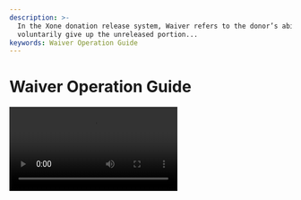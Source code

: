 ```yaml
---
description: >-
  In the Xone donation release system, Waiver refers to the donor’s ability to
  voluntarily give up the unreleased portion...
keywords: Waiver Operation Guide
---
```


# Waiver Operation Guide

<Video src="video/Waiver_Operation.mp4"/>

In the [Xone](https://xone.org/) donation release system, **Waiver** refers to the donor’s ability to **voluntarily give up the unreleased portion** of their allocated tokens. Upon waiver, the corresponding unreleased amount is **immediately redirected to the Foundation**, and the donor receives a **1:1 minted RWA Options Token (ROT)** as compensation.

This allows donors to shift from a **locked principal** model to an **immediate liquidity + dividend participation** model, based on RWA performance.

<Callout type="warning" emoji="⚠️">
  **Note:** The screenshots and demonstration data in this content are from testing.
</Callout>

## 🔑 Key Benefits

<div className="overflow-x-auto">
  <Table removeWrapper aria-label="Example static collection table" className="mt-2">
    <TableHeader>
      <TableColumn>**Feature**</TableColumn>
      <TableColumn>**Waiver Enabled**</TableColumn>
    </TableHeader>
    <TableBody>
      <TableRow key="1">
        <TableCell>Unreleased tokens</TableCell>
        <TableCell>Voluntarily surrendered.</TableCell>
      </TableRow>
      <TableRow key="2">
        <TableCell>ROT minting</TableCell>
        <TableCell>1:1 with waived amount.</TableCell>
      </TableRow>
      <TableRow key="3">
        <TableCell>ROT usage</TableCell>
        <TableCell>Tradable on SwapX + RWA dividend eligibility.</TableCell>
      </TableRow>
      <TableRow key="4">
        <TableCell>Release rights</TableCell>
        <TableCell>Irrevocably waived.</TableCell>
      </TableRow>
      <TableRow key="5">
        <TableCell>Tax impact</TableCell>
        <TableCell>Jurisdiction-dependent.</TableCell>
      </TableRow>
    </TableBody>
  </Table>
</div>

## 📍Where to Access Waiver

* **Location:** <Link className='text-primaryHue' isExternal showAnchorIcon href="https://bvi.xone.org/en/dynamics/release">Release Page</Link>
* **Condition:** Wallet must hold unreleased donation XOC Tokens.
* **Button:** “Waive remaining rights” (appears when eligible)

## 🧭 How to Use Waiver?

<Steps>
### Step 1: Preview

Click the **Abstain** button on the Release page.

<ImageViewer src="/images/Waiver_Preview.png" alt="Waiver_Preview" />

<Callout type="warning" emoji="⚠️">
  **System displays:**

    * Your **remaining unreleased amount**
    * **Expected ROT amount**
    * Legal and risk disclaimer

  Waiver is **permanent** and cannot be undone.
</Callout>

### Step 2: Receipt

* Click **Confirm to give up**
* Wallet will prompt you to sign and broadcast the on-chain `waiver()` transaction
* Wait for confirmation (spinner + block explorer link shown)

<ImageViewer src="/images/Waiver_Receipt.png" alt="Waiver_Receipt" />

### Step 3: Confirm Transaction

Once successful, you’ll see:

* Amount waived
* ROT received
* Tx hashes (waive + mint)

<ImageViewer src="/images/Waiver_Confirm_Transaction.png" alt="Waiver_Confirm_Transaction" />

<Callout type="warning" emoji="⚠️">
  **Suggested actions:**

    * View ROT in wallet
    * Trade on SwapX
    * Learn about RWA dividends
</Callout>
</Steps>

## 🎯 What is ROT?

**ROT** (RWA Options Token) is the token you receive after waiving your release. It represents your eligibility in the [Xone](https://xone.org/) RWA dividend distribution plan.

<div className="overflow-x-auto">
  <Table removeWrapper aria-label="Example static collection table" className="mt-2">
    <TableHeader>
      <TableColumn>**Attribute**</TableColumn>
      <TableColumn>**Description**</TableColumn>
    </TableHeader>
    <TableBody>
      <TableRow key="1">
        <TableCell>Name</TableCell>
        <TableCell>RWA Options Token (ROT) </TableCell>
      </TableRow>
      <TableRow key="2">
        <TableCell>Type</TableCell>
        <TableCell>ERC-20</TableCell>
      </TableRow>
      <TableRow key="3">
        <TableCell>Decimals</TableCell>
        <TableCell>18</TableCell>
      </TableRow>
      <TableRow key="4">
        <TableCell>Contract</TableCell>
        <TableCell className="flex items-center gap-[5px] truncate">`0x9977368F8271dfec2817bE60b261A683Bc0b69c8`<CopyToClipboard value="0x9977368F8271dfec2817bE60b261A683Bc0b69c8" iconSize={16} /></TableCell>
      </TableRow>
      <TableRow key="5">
        <TableCell>Transferability</TableCell>
        <TableCell>Fully transferable</TableCell>
      </TableRow>
      <TableRow key="6">
        <TableCell>Tradable</TableCell>
        <TableCell>Yes</TableCell>
      </TableRow>
      <TableRow key="7">
        <TableCell>Supply</TableCell>
        <TableCell>Dynamic (minted on waiver)</TableCell>
      </TableRow>
      <TableRow key="8">
        <TableCell>Value Basis</TableCell>
        <TableCell>RWA dividend programs (policy-based)</TableCell>
      </TableRow>
    </TableBody>
  </Table>
</div>

## 🧠 FAQ

<details>

<summary>Q1: Can I cancel my waiver?</summary>

No. Once you submit a waiver transaction, it is irreversible and final.

</details>

<details>

<summary>Q2: Is ROT guaranteed to hold or increase value?</summary>

No. ROT value depends on RWA dividend performance and market trading. It has **no fixed redemption value**.

</details>

<details>

<summary>Q3: What happens to the tokens I waived?</summary>

They are permanently redirected to the **[Xone](https://xone.org/) Foundation wallet** and will no longer belong to the donor.

</details>

<details>

<summary>Q4: Are there tax implications?</summary>

Possibly. ROT issuance and dividend income may be treated differently by regulators in different jurisdictions. Consult your local tax advisor.

</details>

## 🤝 Governance Summary

This waiver mechanism was approved by the community via proposal vote, aligned with [Xone](https://xone.org/)’s mission to provide flexible, RWA-aligned participation paths for early donors.

<ContactInfo />
